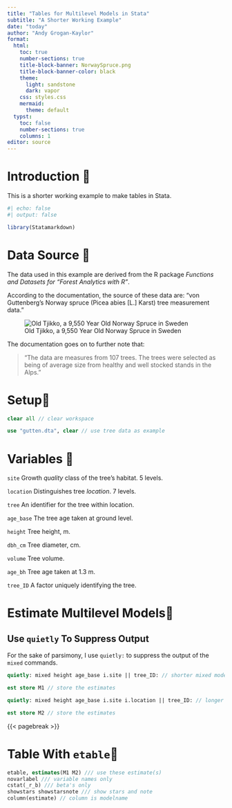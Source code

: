 ```yaml
---
title: "Tables for Multilevel Models in Stata"
subtitle: "A Shorter Working Example"
date: "today"
author: "Andy Grogan-Kaylor"
format:
  html:
    toc: true
    number-sections: true
    title-block-banner: NorwaySpruce.png
    title-block-banner-color: black
    theme:
      light: sandstone
      dark: vapor
    css: styles.css
    mermaid: 
      theme: default
  typst: 
    toc: false
    number-sections: true
    columns: 1
editor: source
---
```


# Introduction 🌲

This is a shorter working example to make tables in Stata.

```r
#| echo: false
#| output: false

library(Statamarkdown)

```

# Data Source 🌲

The data used in this example are derived from the R package *Functions and Datasets for "Forest Analytics with R"*.

According to the documentation, the source of these data are: "von Guttenberg’s Norway spruce (Picea abies [L.] Karst) tree measurement data."

![Old Tjikko, a 9,550 Year Old Norway Spruce in Sweden](Old-Tjikko-Small.jpg)

The documentation goes on to further note that:

> "The data are measures from 107 trees. The trees were selected as being of average size from healthy and well stocked stands in the Alps."

# Setup🌲

```stata

clear all // clear workspace

use "gutten.dta", clear // use tree data as example

```

# Variables 🌲

`site` Growth *quality* class of the tree’s habitat. 5 levels.

`location` Distinguishes tree *location*. 7 levels.

`tree` An identifier for the tree within location.

`age_base` The tree age taken at ground level.

`height` Tree height, m.

`dbh_cm` Tree diameter, cm.

`volume` Tree volume.

`age_bh` Tree age taken at 1.3 m.

`tree_ID` A factor uniquely identifying the tree.


# Estimate Multilevel Models🌲

::: {.callout-tip}
## Use `quietly` To Suppress Output

For the sake of parsimony, I use `quietly:` to suppress the output of the `mixed` commands.
:::

```stata

quietly: mixed height age_base i.site || tree_ID: // shorter mixed model

est store M1 // store the estimates

quietly: mixed height age_base i.site i.location || tree_ID: // longer mixed model

est store M2 // store the estimates 

```

{{< pagebreak >}}

# Table With `etable`🌲

```stata

etable, estimates(M1 M2) /// use these estimate(s)
novarlabel /// variable names only
cstat(_r_b) /// beta's only
showstars showstarsnote /// show stars and note
column(estimate) // column is modelname


```

